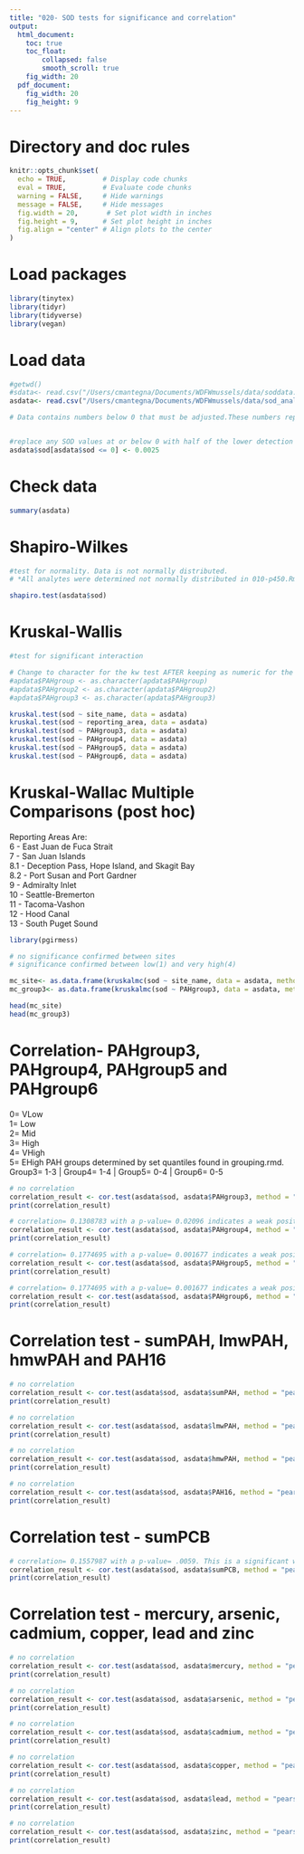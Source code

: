 ```yaml
---
title: "020- SOD tests for significance and correlation"
output:
  html_document: 
    toc: true
    toc_float:
        collapsed: false
        smooth_scroll: true
    fig_width: 20
  pdf_document: 
    fig_width: 20
    fig_height: 9
---
```


# Directory and doc rules

```r

knitr::opts_chunk$set(
  echo = TRUE,         # Display code chunks
  eval = TRUE,         # Evaluate code chunks
  warning = FALSE,     # Hide warnings
  message = FALSE,     # Hide messages
  fig.width = 20,       # Set plot width in inches
  fig.height = 9,      # Set plot height in inches
  fig.align = "center" # Align plots to the center
)

```

# Load packages

```r
library(tinytex)
library(tidyr)
library(tidyverse)
library(vegan)

```

# Load data

```r

#getwd()
#sdata<- read.csv("/Users/cmantegna/Documents/WDFWmussels/data/soddata.csv")
asdata<- read.csv("/Users/cmantegna/Documents/WDFWmussels/data/sod_analytes.csv")

```

```r

# Data contains numbers below 0 that must be adjusted.These numbers represent samples whose values were below the limit of quantification using the SOD kit. There was some activity in the raw sample, but it is too far below the limit of the standard curve to be accurately quantified.


#replace any SOD values at or below 0 with half of the lower detection limit of .005 (.005*.5). Lower detection limit determined by assay protocol by the manufacturer, Cayman.
asdata$sod[asdata$sod <= 0] <- 0.0025

```
# Check data

```r
summary(asdata)
```

# Shapiro-Wilkes 
```r

#test for normality. Data is not normally distributed.
# *All analytes were determined not normally distributed in 010-p450.Rmd* 

shapiro.test(asdata$sod)

```

# Kruskal-Wallis

```r

#test for significant interaction

# Change to character for the kw test AFTER keeping as numeric for the correlation tests - if necessary
#apdata$PAHgroup <- as.character(apdata$PAHgroup)
#apdata$PAHgroup2 <- as.character(apdata$PAHgroup2)
#apdata$PAHgroup3 <- as.character(apdata$PAHgroup3)

kruskal.test(sod ~ site_name, data = asdata)
kruskal.test(sod ~ reporting_area, data = asdata)
kruskal.test(sod ~ PAHgroup3, data = asdata)
kruskal.test(sod ~ PAHgroup4, data = asdata)
kruskal.test(sod ~ PAHgroup5, data = asdata)
kruskal.test(sod ~ PAHgroup6, data = asdata)

```

# Kruskal-Wallac Multiple Comparisons (post hoc)

Reporting Areas Are:\
6 - East Juan de Fuca Strait\
7 - San Juan Islands\
8.1 - Deception Pass, Hope Island, and Skagit Bay\
8.2 - Port Susan and Port Gardner\
9 - Admiralty Inlet\
10 - Seattle-Bremerton\
11 - Tacoma-Vashon\
12 - Hood Canal\
13 - South Puget Sound

```r
library(pgirmess)

# no significance confirmed between sites
# significance confirmed between low(1) and very high(4)

mc_site<- as.data.frame(kruskalmc(sod ~ site_name, data = asdata, method = "bonferroni"))
mc_group3<- as.data.frame(kruskalmc(sod ~ PAHgroup3, data = asdata, method = "bonferroni")) 

head(mc_site)
head(mc_group3)

```

# Correlation- PAHgroup3, PAHgroup4, PAHgroup5 and PAHgroup6
0= VLow\
1= Low\
2= Mid\
3= High\
4= VHigh\
5= EHigh
PAH groups determined by set quantiles found in grouping.rmd.\
Group3= 1-3 | Group4= 1-4 | Group5= 0-4 | Group6= 0-5
```r

# no correlation
correlation_result <- cor.test(asdata$sod, asdata$PAHgroup3, method = "pearson")
print(correlation_result)

# correlation= 0.1308783 with a p-value= 0.02096 indicates a weak positive correlation.
correlation_result <- cor.test(asdata$sod, asdata$PAHgroup4, method = "pearson")
print(correlation_result)

# correlation= 0.1774695 with a p-value= 0.001677 indicates a weak positive correlation.
correlation_result <- cor.test(asdata$sod, asdata$PAHgroup5, method = "pearson")
print(correlation_result)

# correlation= 0.1774695 with a p-value= 0.001677 indicates a weak positive correlation.
correlation_result <- cor.test(asdata$sod, asdata$PAHgroup6, method = "pearson")
print(correlation_result)

```


# Correlation test - sumPAH, lmwPAH, hmwPAH and PAH16
```r

# no correlation
correlation_result <- cor.test(asdata$sod, asdata$sumPAH, method = "pearson")
print(correlation_result)

# no correlation
correlation_result <- cor.test(asdata$sod, asdata$lmwPAH, method = "pearson")
print(correlation_result)

# no correlation
correlation_result <- cor.test(asdata$sod, asdata$hmwPAH, method = "pearson")
print(correlation_result)

# no correlation
correlation_result <- cor.test(asdata$sod, asdata$PAH16, method = "pearson")
print(correlation_result)

```

# Correlation test - sumPCB
```r

# correlation= 0.1557987 with a p-value= .0059. This is a significant weak correlation.
correlation_result <- cor.test(asdata$sod, asdata$sumPCB, method = "pearson")
print(correlation_result)
```

# Correlation test - mercury, arsenic, cadmium, copper, lead and zinc
```r

# no correlation
correlation_result <- cor.test(asdata$sod, asdata$mercury, method = "pearson")
print(correlation_result)

# no correlation
correlation_result <- cor.test(asdata$sod, asdata$arsenic, method = "pearson")
print(correlation_result)

# no correlation
correlation_result <- cor.test(asdata$sod, asdata$cadmium, method = "pearson")
print(correlation_result)

# no correlation
correlation_result <- cor.test(asdata$sod, asdata$copper, method = "pearson")
print(correlation_result)

# no correlation
correlation_result <- cor.test(asdata$sod, asdata$lead, method = "pearson")
print(correlation_result)

# no correlation
correlation_result <- cor.test(asdata$sod, asdata$zinc, method = "pearson")
print(correlation_result)

```

